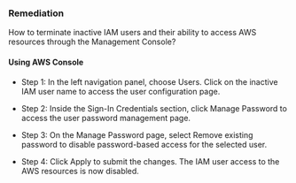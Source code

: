 ### Remediation

How to terminate inactive IAM users and their ability to access AWS resources through the Management Console?

#### Using AWS Console

- Step 1: In the left navigation panel, choose Users. Click on the inactive IAM user name to access the user configuration page.

- Step 2: Inside the Sign-In Credentials section, click Manage Password to access the user password management page.

- Step 3: On the Manage Password page, select Remove existing password to disable password-based access for the selected user.

- Step 4: Click Apply to submit the changes. The IAM user access to the AWS resources is now disabled.
